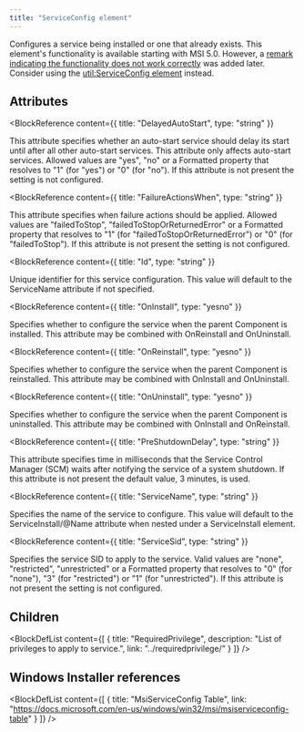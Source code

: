 ```yaml
---
title: "ServiceConfig element"
---
```



Configures a service being installed or one that already exists. This element's functionality is available starting with MSI 5.0. However, a
 [remark indicating the functionality does not work correctly](https://learn.microsoft.com/en-us/windows/win32/msi/msiconfigureservices-action) was added later.
 Consider using the [util:ServiceConfig element](../../schema/util/serviceconfig.md) instead.


## Attributes

<BlockWrapper>

  <BlockReference
    content={{
      title: "DelayedAutoStart",
      type: "string"
    }}
  >
  This attribute specifies whether an auto-start service should delay its start until after all other auto-start
   services. This attribute only affects auto-start services. Allowed values are "yes", "no" or a Formatted property that
   resolves to "1" (for "yes") or "0" (for "no"). If this attribute is not present the setting is not configured.
  </BlockReference>

  <BlockReference
    content={{
      title: "FailureActionsWhen",
      type: "string"
    }}
  >
  This attribute specifies when failure actions should be applied. Allowed values are "failedToStop", "failedToStopOrReturnedError"
   or a Formatted property that resolves to "1" (for "failedToStopOrReturnedError") or "0" (for "failedToStop"). If this attribute
   is not present the setting is not configured.
  </BlockReference>

  <BlockReference
    content={{
      title: "Id",
      type: "string"
    }}
  >
  Unique identifier for this service configuration. This value will default to the ServiceName attribute if not
   specified.
  </BlockReference>

  <BlockReference
    content={{
      title: "OnInstall",
      type: "yesno"
    }}
  >
  Specifies whether to configure the service when the parent Component is installed. This attribute may be combined with OnReinstall
   and OnUninstall.
  </BlockReference>

  <BlockReference
    content={{
      title: "OnReinstall",
      type: "yesno"
    }}
  >
  Specifies whether to configure the service when the parent Component is reinstalled. This attribute may be combined with OnInstall
   and OnUninstall.
  </BlockReference>

  <BlockReference
    content={{
      title: "OnUninstall",
      type: "yesno"
    }}
  >
  Specifies whether to configure the service when the parent Component is uninstalled. This attribute may be combined with OnInstall
   and OnReinstall.
  </BlockReference>

  <BlockReference
    content={{
      title: "PreShutdownDelay",
      type: "string"
    }}
  >
  This attribute specifies time in milliseconds that the Service Control Manager (SCM) waits after notifying the service of a system
   shutdown. If this attribute is not present the default value, 3 minutes, is used.
  </BlockReference>

  <BlockReference
    content={{
      title: "ServiceName",
      type: "string"
    }}
  >
  Specifies the name of the service to configure. This value will default to the ServiceInstall/@Name attribute when nested under
   a ServiceInstall element.
  </BlockReference>

  <BlockReference
    content={{
      title: "ServiceSid",
      type: "string"
    }}
  >
  Specifies the service SID to apply to the service. Valid values are "none", "restricted", "unrestricted" or a Formatted property
   that resolves to "0" (for "none"), "3" (for "restricted") or "1" (for "unrestricted"). If this attribute is not present the
   setting is not configured.
  </BlockReference>

</BlockWrapper>

## Children

<BlockDefList content={[
    {
      title: "RequiredPrivilege",
      description: "List of privileges to apply to service.",
      link: "../requiredprivilege/"
    }
  ]}
/>

## Windows Installer references

<BlockDefList content={[
    {
      title: "MsiServiceConfig Table",
      link: "https://docs.microsoft.com/en-us/windows/win32/msi/msiserviceconfig-table"
    }
  ]}
/>
